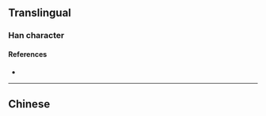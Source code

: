 {{also|暉|日军}}
{{character info/new}}

==Translingual==

===Han character===
{{Han char|rn=72|rad=日|as=06|sn=10|four=|canj=ABKQ,XABKQ|ids=⿰日军}}

====References====
* {{Han ref|kx=0495.241|hdz=21509.081|uh=6656|ud=26198}}

----

==Chinese==
{{zh-see|暉}}